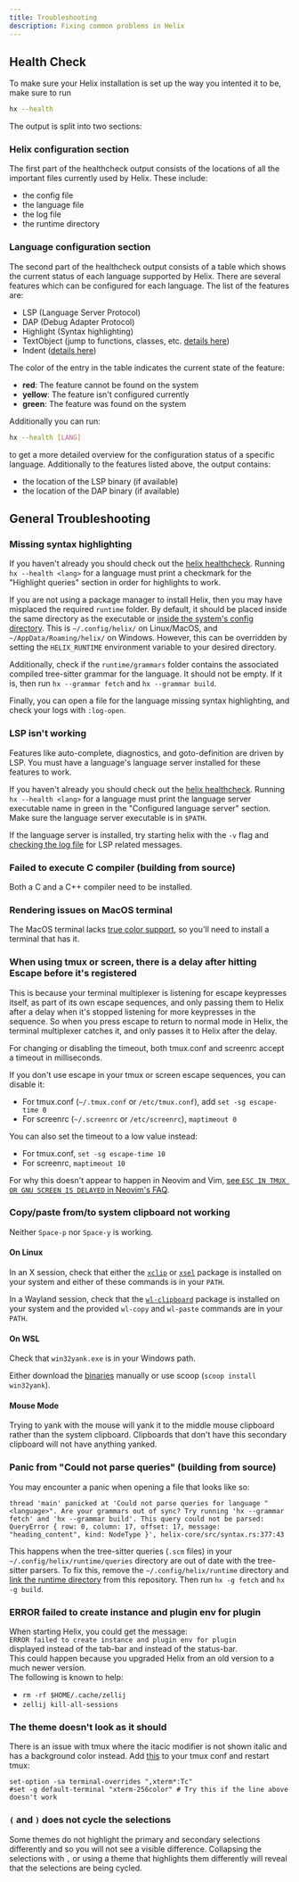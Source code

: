 ```yaml
---
title: Troubleshooting
description: Fixing common problems in Helix
---
```


## Health Check

To make sure your Helix installation is set up the way you intented it to be, make sure to run

```sh
hx --health
```

The output is split into two sections:

### Helix configuration section

The first part of the healthcheck output consists of the locations of all the important files currently used by Helix. These include:

- the config file
- the language file
- the log file
- the runtime directory

### Language configuration section

The second part of the healthcheck output consists of a table which shows the current status of each language supported by Helix. There are several features which can be configured for each language. The list of the features are:

- LSP (Language Server Protocol)
- DAP (Debug Adapter Protocol)
- Highlight (Syntax highlighting)
- TextObject (jump to functions, classes, etc. [details here](https://docs.helix-editor.com/guides/textobject.html))
- Indent ([details here](https://docs.helix-editor.com/master/guides/indent.html))

The color of the entry in the table indicates the current state of the feature:

- <b style="color:var(--sl-color-red)">red</b>: The feature cannot be found on the system
- <b style="color:var(--sl-color-orange)">yellow</b>: The feature isn't configured currently
- <b style="color:var(--sl-color-green)">green</b>: The feature was found on the system

Additionally you can run:

```sh
hx --health [LANG]
```

to get a more detailed overview for the configuration status of a specific language. Additionally to the features listed above, the output contains:

- the location of the LSP binary (if available)
- the location of the DAP binary (if available)

## General Troubleshooting

### Missing syntax highlighting

If you haven't already you should check out the [helix healthcheck](https://github.com/helix-editor/helix/wiki/Healthcheck). Running `hx --health <lang>` for a language must print a checkmark for the "Highlight queries" section in order for highlights to work.

If you are not using a package manager to install Helix, then you may have misplaced the required `runtime` folder. By default, it should be placed inside the same directory as the executable or [inside the system's config directory](https://docs.rs/dirs/4.0.0/dirs/fn.config_dir.html). This is `~/.config/helix/` on Linux/MacOS, and `~/AppData/Roaming/helix/` on Windows. However, this can be overridden by setting the `HELIX_RUNTIME` environment variable to your desired directory.

Additionally, check if the `runtime/grammars` folder contains the associated compiled tree-sitter grammar for the language. It should not be empty. If it is, then run `hx --grammar fetch` and `hx --grammar build`.

Finally, you can open a file for the language missing syntax highlighting, and check your logs with `:log-open`.

### LSP isn't working

Features like auto-complete, diagnostics, and goto-definition are driven by LSP. You must have a language's language server installed for these features to work.

If you haven't already you should check out the [helix healthcheck](https://github.com/helix-editor/helix/wiki/Healthcheck). Running `hx --health <lang>` for a language must print the language server executable name in green in the "Configured language server" section. Make sure the language server executable is in `$PATH`.

If the language server is installed, try starting helix with the `-v` flag and [checking the log file](https://github.com/helix-editor/helix/wiki/FAQ#access-the-log-file) for LSP related messages.

### Failed to execute C compiler (building from source)

Both a C and a C++ compiler need to be installed.

### Rendering issues on MacOS terminal

The MacOS terminal lacks [true color support](https://gist.github.com/XVilka/8346728#terminal-emulators), so you'll need to install a terminal that has it.

### When using tmux or screen, there is a delay after hitting Escape before it's registered

This is because your terminal multiplexer is listening for escape keypresses itself, as part of its own escape sequences, and only passing them to Helix after a delay when it's stopped listening for more keypresses in the sequence.
So when you press escape to return to normal mode in Helix, the terminal multiplexer catches it, and only passes it to Helix after the delay.

For changing or disabling the timeout, both tmux.conf and screenrc accept a timeout in milliseconds.

If you don't use escape in your tmux or screen escape sequences, you can disable it:

- For tmux.conf (`~/.tmux.conf` or `/etc/tmux.conf`), add `set -sg escape-time 0`
- For screenrc (`~/.screenrc` or `/etc/screenrc`), `maptimeout 0`

You can also set the timeout to a low value instead:

- For tmux.conf, `set -sg escape-time 10`
- For screenrc, `maptimeout 10`

For why this doesn't appear to happen in Neovim and Vim, [see `ESC IN TMUX OR GNU SCREEN IS DELAYED` in Neovim's FAQ](https://neovim.io/doc/user/faq.html#:~:text=ESC%20IN%20TMUX%20OR%20GNU%20SCREEN%20IS%20DELAYED).

### Copy/paste from/to system clipboard not working

Neither `Space-p` nor `Space-y` is working.

#### On Linux

In an X session, check that either the [`xclip`](https://repology.org/project/xclip/versions) or [`xsel`](https://repology.org/project/xsel/versions) package is installed on your system and either of these commands is in your `PATH`.

In a Wayland session, check that the [`wl-clipboard`](https://repology.org/project/wl-clipboard/versions) package is installed on your system and the provided `wl-copy` and `wl-paste` commands are in your `PATH`.

#### On WSL

Check that `win32yank.exe` is in your Windows path.

Either download the [binaries](https://github.com/equalsraf/win32yank/releases/tag/v0.0.4) manually or use scoop (`scoop install win32yank`).

#### Mouse Mode

Trying to yank with the mouse will yank it to the middle mouse clipboard rather than the system clipboard. Clipboards that don't have this secondary clipboard will not have anything yanked.

### Panic from "Could not parse queries" (building from source)

You may encounter a panic when opening a file that looks like so:

```
thread 'main' panicked at 'Could not parse queries for language "<language>". Are your grammars out of sync? Try running 'hx --grammar fetch' and 'hx --grammar build'. This query could not be parsed: QueryError { row: 0, column: 17, offset: 17, message: "heading_content", kind: NodeType }', helix-core/src/syntax.rs:377:43
```

This happens when the tree-sitter queries (`.scm` files) in your `~/.config/helix/runtime/queries` directory are out of date with the tree-sitter parsers. To fix this, remove the `~/.config/helix/runtime` directory and [link the runtime directory](https://github.com/helix-editor/helix/blob/7711db3a3af8f7ca156c8c71ae4b7ea2dd02d96f/README.md?plain=1#L48-L55) from this repository. Then run `hx -g fetch` and `hx -g build`.

### ERROR failed to create instance and plugin env for plugin

When starting Helix, you could get the message:  
`ERROR failed to create instance and plugin env for plugin`  
displayed instead of the tab-bar and instead of the status-bar.  
This could happen because you upgraded Helix from an old version to a much newer version.  
The following is known to help:

- `rm -rf $HOME/.cache/zellij`
- `zellij kill-all-sessions`

### The theme doesn't look as it should

There is an issue with tmux where the itacic modifier is not shown italic and has a background color instead. Add [this](https://github.com/helix-editor/helix/issues/3099#issuecomment-1552264091) to your tmux conf and restart tmux:

```
set-option -sa terminal-overrides ",xterm*:Tc"
#set -g default-terminal "xterm-256color" # Try this if the line above doesn't work
```

### `(` and `)` does not cycle the selections

Some themes do not highlight the primary and secondary selections differently and so you will not see a visible difference. Collapsing the selections with `,` or using a theme that highlights them differently will reveal that the selections are being cycled.
